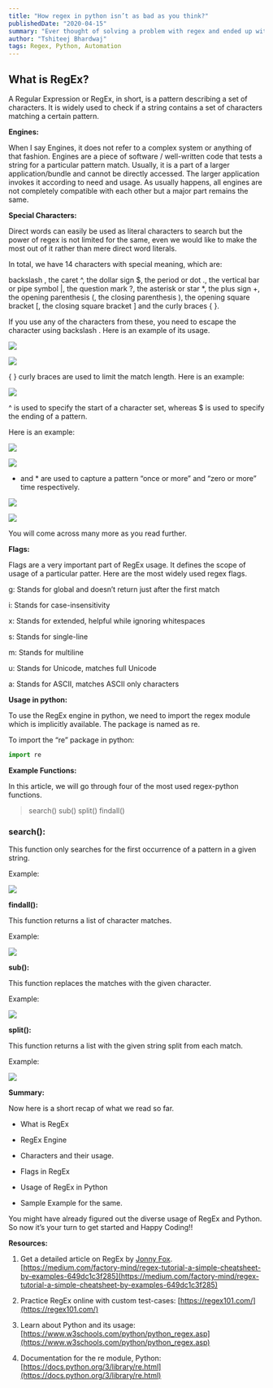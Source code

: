 ```yaml
---
title: "How regex in python isn’t as bad as you think?"
publishedDate: "2020-04-15"
summary: "Ever thought of solving a problem with regex and ended up with 2 problems. No more!"
author: "Tshiteej Bhardwaj"
tags: Regex, Python, Automation
---
```


## What is RegEx?

A Regular Expression or RegEx, in short, is a pattern describing a set of characters. It is widely used to check if a string contains a set of characters matching a certain pattern.

**Engines:**

When I say Engines, it does not refer to a complex system or anything of that fashion.
Engines are a piece of software / well-written code that tests a string for a particular pattern match. Usually, it is a part of a larger application/bundle and cannot be directly accessed. The larger application invokes it according to need and usage. As usually happens, all engines are not completely compatible with each other but a major part remains the same.

**Special Characters:**

Direct words can easily be used as literal characters to search but the power of regex is not limited for the same, even we would like to make the most out of it rather than mere direct word literals.

In total, we have 14 characters with special meaning, which are:

backslash \, the caret ^, the dollar sign \$, the period or dot ., the vertical bar or pipe symbol |, the question mark ?, the asterisk or star \*, the plus sign +, the opening parenthesis (, the closing parenthesis ), the opening square bracket [, the closing square bracket ] and the curly braces { }.

If you use any of the characters from these, you need to escape the character using backslash \. Here is an example of its usage.

![](https://cdn.hashnode.com/res/hashnode/image/upload/v1608828071763/TiwSHD6dt.png)

![](https://cdn.hashnode.com/res/hashnode/image/upload/v1608828073529/psp9ozDR-.png)

{ } curly braces are used to limit the match length. Here is an example:

![](https://cdn.hashnode.com/res/hashnode/image/upload/v1608828075408/66Hn73x_b.png)

^ is used to specify the start of a character set, whereas \$ is used to specify the ending of a pattern.

Here is an example:

![](https://cdn.hashnode.com/res/hashnode/image/upload/v1608828077255/qMVzTgYQw.png)

![](https://cdn.hashnode.com/res/hashnode/image/upload/v1608828079136/ZSegYeJQD.png)

- and \* are used to capture a pattern “once or more” and “zero or more” time respectively.

![](https://cdn.hashnode.com/res/hashnode/image/upload/v1608828081126/2H43lWCYs.png)

![](https://cdn.hashnode.com/res/hashnode/image/upload/v1608828083082/p4SbCHbCd.png)

You will come across many more as you read further.

**Flags:**

Flags are a very important part of RegEx usage. It defines the scope of usage of a particular patter. Here are the most widely used regex flags.

g: Stands for global and doesn’t return just after the first match

i: Stands for case-insensitivity

x: Stands for extended, helpful while ignoring whitespaces

s: Stands for single-line

m: Stands for multiline

u: Stands for Unicode, matches full Unicode

a: Stands for ASCII, matches ASCII only characters

**Usage in python:**

To use the RegEx engine in python, we need to import the regex module which is implicitly available. The package is named as re.

To import the “re” package in python:

```python:regex.py
import re
```

**Example Functions:**

In this article, we will go through four of the most used regex-python functions.

> search()
> sub()
> split()
> findall()

### search():

This function only searches for the first occurrence of a pattern in a given string.

Example:

![](https://cdn.hashnode.com/res/hashnode/image/upload/v1608828085284/VYQzvMSSU.png)

**findall():**

This function returns a list of character matches.

Example:

![](https://cdn.hashnode.com/res/hashnode/image/upload/v1608828087022/QcJVEs5oh.png)

**sub():**

This function replaces the matches with the given character.

Example:

![](https://cdn.hashnode.com/res/hashnode/image/upload/v1608828089101/wHiKyxBoJ.png)

**split():**

This function returns a list with the given string split from each match.

Example:

![](https://cdn.hashnode.com/res/hashnode/image/upload/v1608828091405/lT5yh8goA.png)

**Summary:**

Now here is a short recap of what we read so far.

- What is RegEx

- RegEx Engine

- Characters and their usage.

- Flags in RegEx

- Usage of RegEx in Python

- Sample Example for the same.

You might have already figured out the diverse usage of RegEx and Python. So now it’s your turn to get started and Happy Coding!!

**Resources:**

1. Get a detailed article on RegEx by [Jonny Fox](https://twitter.com/FoxJonny). [https://medium.com/factory-mind/regex-tutorial-a-simple-cheatsheet-by-examples-649dc1c3f285](https://medium.com/factory-mind/regex-tutorial-a-simple-cheatsheet-by-examples-649dc1c3f285)

1. Practice RegEx online with custom test-cases: [https://regex101.com/](https://regex101.com/)

1. Learn about Python and its usage: [https://www.w3schools.com/python/python_regex.asp](https://www.w3schools.com/python/python_regex.asp)

1. Documentation for the re module, Python: [https://docs.python.org/3/library/re.html](https://docs.python.org/3/library/re.html)
